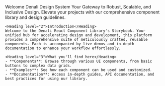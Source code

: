 
<Meta title="Denali/Welcome" />

<Unstyled>
    <Subheading>Welcome</Subheading>
    <Heading level="1">Denali Design System</Heading>
    <Lead>Your Gateway to Robust, Scalable, and Inclusive Design. Elevate your projects with our comprehensive component library and design guidelines.</Lead>

    <Heading level="2">Introduction</Heading>
    Welcome to the Denali React Component Library's Storybook. Your unified hub for accelerating design and development, this platform provides a comprehensive suite of meticulously crafted, reusable components. Each is accompanied by live demos and in-depth documentation to enhance your workflow effortlessly.

    <Heading level="3">What you'll find here</Heading>
    - **Components**: Browse through various UI components, from basic buttons to complex data grids.
    - **Examples**: See how each component can be used and customized.
    - **Documentation**: Access in-depth guides, API documentation, and best practices for using our library.

</Unstyled>
